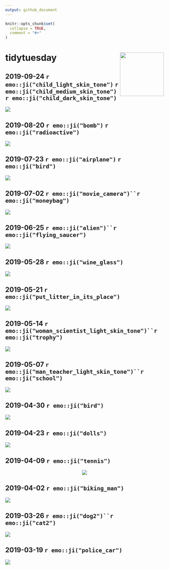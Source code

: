 ```yaml
---
output: github_document
---
```


<!-- README.md is generated from README.Rmd. Please edit that file -->

```r
knitr::opts_chunk$set(
  collapse = TRUE,
  comment = "#>"
)
```


# tidytuesday <a href='https://github.com/rfordatascience/tidytuesday' target='_blank'><img src='tt_hex.png' align="right" height="139" /></a>



## 2019-09-24 `r emo::ji("child_light_skin_tone")` `r emo::ji("child_medium_skin_tone")` `r emo::ji("child_dark_skin_tone")`

<a href='scripts/script_2019-09-24.R' target='_blank'><img src="plots/plot_2019-09-24.png" align="center"/></a>

## 2019-08-20 `r emo::ji("bomb")` `r emo::ji("radioactive")`

<a href='scripts/script_2019-08-20.R' target='_blank'><img src="plots/plot_2019-08-20.png" align="center"/></a>

## 2019-07-23 `r emo::ji("airplane")` `r emo::ji("bird")`

<a href='scripts/script_2019-07-23.R' target='_blank'><img src="plots/plot_2019-07-23.png" align="center"/></a>

## 2019-07-02 `r emo::ji("movie_camera")``r emo::ji("moneybag")` 

<a href='scripts/script_2019-07-02.R' target='_blank'><img src="plots/plot_2019-07-02.png" align="center"/></a>

## 2019-06-25 `r emo::ji("alien")``r emo::ji("flying_saucer")` 

<a href='scripts/script_2019-06-25.R' target='_blank'><img src="plots/plot_2019-06-25.gif" align="center"/></a>

## 2019-05-28 `r emo::ji("wine_glass")`

<a href='scripts/script_2019-05-28.R' target='_blank'><img src="plots/plot_2019-05-28.png" align="center"/></a>

## 2019-05-21 `r emo::ji("put_litter_in_its_place")`

<a href='scripts/script_2019-05-21.R' target='_blank'><img src="plots/plot_2019-05-21.png" align="center"/></a>

## 2019-05-14 `r emo::ji("woman_scientist_light_skin_tone")``r emo::ji("trophy")`

<a href='scripts/script_2019-05-14.R' target='_blank'><img src="plots/plot_2019-05-14.png" align="center"/></a>

## 2019-05-07 `r emo::ji("man_teacher_light_skin_tone")``r emo::ji("school")`

<a href='scripts/script_2019-05-07.R' target='_blank'><img src="plots/plot_2019-05-07.png" align="center"/></a>

## 2019-04-30 `r emo::ji("bird")`

<a href='scripts/script_2019-04-30.R' target='_blank'><img src="plots/plot_2019-04-30.png" align="center"/></a>

## 2019-04-23 `r emo::ji("dolls")`

<a href='scripts/script_2019-04-23.R' target='_blank'><img src="plots/plot_2019-04-23.png" align="center"/></a>

## 2019-04-09 `r emo::ji("tennis")`

<center>
<a href='scripts/script_2019-04-09.R' target='_blank'><img src="plots/plot_2019-04-09.gif" align="center"/></a>
</center>

## 2019-04-02 `r emo::ji("biking_man")`

<a href='scripts/script_2019-04-02.R' target='_blank'><img src="plots/plot_2019-04-02.png" align="center"/></a>

## 2019-03-26 `r emo::ji("dog2")``r emo::ji("cat2")`

<a href='scripts/script_2019-03-26.R' target='_blank'><img src="plots/plot_2019-03-26.png" align="center"/></a>

## 2019-03-19 `r emo::ji("police_car")`

<a href='scripts/script_2019-03-19.R' target='_blank'><img src="plots/plot_2019-03-19.png" align="center"/></a>
